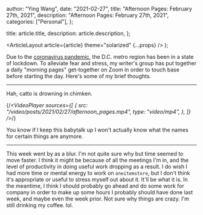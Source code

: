 
  author: "Ying Wang",
  date: "2021-02-27",
  title: "Afternoon Pages: February 27th, 2021",
  description: "Afternoon Pages: February 27th, 2021",
  categories: ["Personal"],
};

  title: article.title,
  description: article.description,
};

  <ArticleLayout article={article} theme="solarized" {...props} />
);

Due to the [coronavirus
pandemic](https://en.wikipedia.org/wiki/2019-20_coronavirus_pandemic), the D.C.
metro region has been in a state of lockdown. To alleviate fear and stress, my
writer's group has put together a daily "morning pages" get-together on Zoom in
order to touch base before starting the day. Here's some of my brief thoughts.

---

Hah, catto is drowning in chimken.

{/_<VideoPlayer
sources={[
{
src: "/video/posts/2021/02/27/afternoon_pages.mp4",
type: "video/mp4",
},
]}
/>_/}

You know if I keep this babytalk up I won't actually know what the names for
certain things are anymore.

---

This week went by as a blur. I'm not quite sure why but time seemed to move
faster. I think it might be because of all the meetings I'm in, and the level of
productivity in doing useful work dropping as a result. I do wish I had more
time or mental energy to work on `oneitemstore`, but I don't think it's
appropriate or useful to stress myself out about it. It'll be what it is. In the
meantime, I think I should probably go ahead and do some work for company in
order to make up some hours I probably should have done last week, and maybe
even the week prior. Not sure why things are crazy. I'm still drinking my
coffee. lol.
